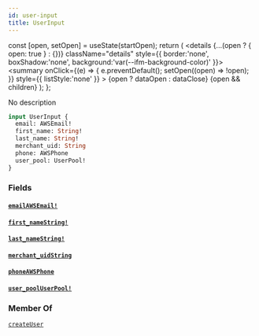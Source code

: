 ```yaml
---
id: user-input
title: UserInput
---
```









  const [open, setOpen] = useState(startOpen);
  return (
    <details {...(open ? { open: true } : {})} className="details" style={{ border:'none', boxShadow:'none', background:'var(--ifm-background-color)' }}>
      <summary
        onClick={(e) => {
          e.preventDefault();
          setOpen((open) => !open);
        }}
        style={{ listStyle:'none' }}
      >
      {open ? dataOpen : dataClose}
      </summary>
      {open && children}
    </details>
  );
};








No description


```graphql
input UserInput {
  email: AWSEmail!
  first_name: String!
  last_name: String!
  merchant_uid: String
  phone: AWSPhone
  user_pool: UserPool!
}
```




### Fields

#### [`email`](#)<Bullet />[`AWSEmail!`](/docs/api/types/scalars/awsemail)  
> 
> 
> 
> 

#### [`first_name`](#)<Bullet />[`String!`](/docs/api/types/scalars/string)  
> 
> 
> 
> 

#### [`last_name`](#)<Bullet />[`String!`](/docs/api/types/scalars/string)  
> 
> 
> 
> 

#### [`merchant_uid`](#)<Bullet />[`String`](/docs/api/types/scalars/string)  
> 
> 
> 
> 

#### [`phone`](#)<Bullet />[`AWSPhone`](/docs/api/types/scalars/awsphone)  
> 
> 
> 
> 

#### [`user_pool`](#)<Bullet />[`UserPool!`](/docs/api/types/enums/user-pool)  
> 
> 
> 
> 



### Member Of

[`createUser`](/docs/api/api/mutations/create-user)  <Badge class="badge badge--secondary" text="mutation"/>

